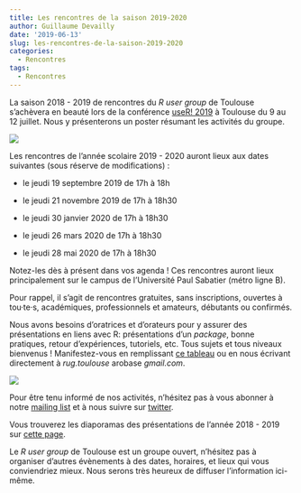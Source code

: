 ```yaml
---
title: Les rencontres de la saison 2019-2020
author: Guillaume Devailly
date: '2019-06-13'
slug: les-rencontres-de-la-saison-2019-2020
categories:
  - Rencontres
tags:
  - Rencontres
---
```


La saison 2018 - 2019 de rencontres du *R user group* de Toulouse s’achèvera en beauté lors de la conférence [useR! 2019](http://www.user2019.fr/)
à Toulouse du 9 au 12 juillet. Nous y présenterons un poster résumant les activités du groupe.

![](/img/screenshot_useR2019.jpg)

Les rencontres de l'année scolaire 2019 - 2020 auront lieux aux dates suivantes (sous réserve de modifications) :

- le jeudi 19 septembre 2019 de 17h à 18h

- le jeudi 21 novembre 2019 de 17h à 18h30

- le jeudi 30 janvier 2020 de 17h à 18h30

- le jeudi 26 mars 2020 de 17h à 18h30

- le jeudi 28 mai 2020 de 17h à 18h30

Notez-les dès à présent dans vos agenda ! Ces rencontres auront lieux principalement sur
le campus de l'Université Paul Sabatier (métro ligne B).

Pour rappel, il s'agit de rencontres gratuites, sans inscriptions,
ouvertes à tou·te·s, académiques, professionnels et amateurs, débutants ou confirmés.

Nous avons besoins d'oratrices et d'orateurs pour y assurer des présentations en liens avec R:
présentations d'un *package*, bonne pratiques, retour d'expériences, tutoriels, etc.
Tous sujets et tous niveaux bienvenus !
Manifestez-vous en remplissant [ce tableau](https://docs.google.com/spreadsheets/d/13oawsfSFrW76pTG7hvoa7_3yBJzVJ5CAgLTk6ANftJE/edit?usp=sharing)
ou en nous écrivant directement à *rug.toulouse* arobase *gmail.com*.

![](/img/logo.svg)

Pour être tenu informé de nos activités, n'hésitez pas à vous abonner à notre 
[mailing list](https://groupes.renater.fr/sympa/info/r-toulouse) et à nous suivre sur [twitter](https://twitter.com/RUG_Toulouse).

Vous trouverez les diaporamas des présentations de l'année 2018 - 2019 sur [cette page](https://r-toulouse.netlify.com/tags/diaporamas/).

Le *R user group* de Toulouse est un groupe ouvert, n'hésitez pas à organiser
d'autres évènements à des dates, horaires, et lieux qui vous conviendriez mieux. 
Nous serons très heureux de diffuser l'information ici-même.
